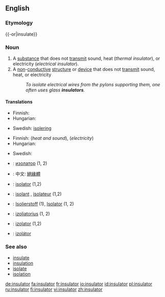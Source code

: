 {{wikipedia|dab=insulator}}
==English==

===Etymology===
{{-or|insulate}}

===Noun===
{{en-noun}}

# A [[substance]] that does not [[transmit]] sound, heat (''thermal insulator''), or electricity (''electrical insulator'').
# A [[non]]-[[conductive]] [[structure]] or [[device]] that does not [[transmit]] sound, heat, or electricity
#:''To isolate electrical wires from the pylons supporting them, one often uses glass '''insulators'''.''

====Translations====
{{trans-top|substance}}
* Finnish: {{t+|fi|eriste}}
* Hungarian: {{t|hu|szigetelőanyag}}
{{trans-mid}}
* Swedish: [[isolering]]
{{trans-bottom}}

{{trans-top|structure}}
* Finnish: {{t-|fi|eristys}} (''heat and sound''), {{t-|fi|eristin}} (''electricity'')
* Hungarian: {{t|hu|szigetelés}}
{{trans-mid}}
* Swedish: {{t+|sv|isolator|c}}
{{trans-bottom}}

{{checktrans-top}}
*{{ttbc|Bulgarian}}: [[изолатор]] {{m}} (1, 2)
*{{ttbc|Chinese}}: 中文: [[絕緣體]]
*{{ttbc|Dutch}}: [[isolator]] {{m}} (1,2)
*{{ttbc|French}}: [[isolant]] {{m}}, [[isolateur]] {{m}} (1,2)
{{checktrans-mid}}
*{{ttbc|German}}: [[Isolierstoff]] {{m}} (1), [[Isolator]] {{m}} (1, 2)
*{{ttbc|Lithuanian}}: [[izoliatorius]] {{m}} (1, 2)
*{{ttbc|Polish}}: [[izolator]] {{m}} (1,2)
*{{ttbc|Slovak}}: [[izolátor]] {{m}}
{{checktrans-bottom}}

===See also===
*[[insulate]]
*[[insulation]]
*[[isolate]]
*[[isolation]]

[[de:insulator]]
[[fa:insulator]]
[[fr:insulator]]
[[io:insulator]]
[[id:insulator]]
[[pl:insulator]]
[[ru:insulator]]
[[fi:insulator]]
[[vi:insulator]]
[[zh:insulator]]